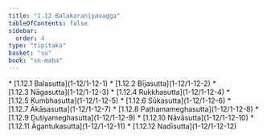 ```yaml
---
title: "1.12 Balakaraṇīyavagga"
tableOfContents: false
sidebar:
  order: 4
type: "tipitaka"
basket: "su"
book: "sn-maha"
---
```



<DynamicBreadcrumb />



<TableOfContents book="sn-maha" section="1.12">
* [1.12.1 Balasutta](1-12/1-12-1)
* [1.12.2 Bījasutta](1-12/1-12-2)
* [1.12.3 Nāgasutta](1-12/1-12-3)
* [1.12.4 Rukkhasutta](1-12/1-12-4)
* [1.12.5 Kumbhasutta](1-12/1-12-5)
* [1.12.6 Sūkasutta](1-12/1-12-6)
* [1.12.7 Ākāsasutta](1-12/1-12-7)
* [1.12.8 Paṭhamameghasutta](1-12/1-12-8)
* [1.12.9 Dutiyameghasutta](1-12/1-12-9)
* [1.12.10 Nāvāsutta](1-12/1-12-10)
* [1.12.11 Āgantukasutta](1-12/1-12-11)
* [1.12.12 Nadīsutta](1-12/1-12-12)
</TableOfContents>